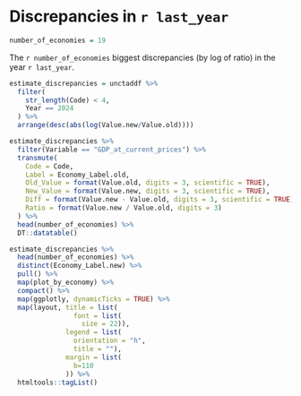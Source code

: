 # Discrepancies in `r last_year`

```r
number_of_economies = 19
```

The `r number_of_economies` biggest discrepancies (by log of ratio) in the year `r last_year`.

```r
estimate_discrepancies = unctaddf %>%
  filter(
    str_length(Code) < 4,
    Year == 2024
  ) %>% 
  arrange(desc(abs(log(Value.new/Value.old))))

estimate_discrepancies %>% 
  filter(Variable == "GDP_at_current_prices") %>% 
  transmute(
    Code = Code,
    Label = Economy_Label.old,
    Old_Value = format(Value.old, digits = 3, scientific = TRUE),
    New_Value = format(Value.new, digits = 3, scientific = TRUE),
    Diff = format(Value.new - Value.old, digits = 3, scientific = TRUE),
    Ratio = format(Value.new / Value.old, digits = 3)
  ) %>% 
  head(number_of_economies) %>% 
  DT::datatable()

estimate_discrepancies %>% 
  head(number_of_economies) %>% 
  distinct(Economy_Label.new) %>% 
  pull() %>% 
  map(plot_by_economy) %>% 
  compact() %>% 
  map(ggplotly, dynamicTicks = TRUE) %>% 
  map(layout, title = list(
                font = list(
                  size = 22)),
              legend = list(
                orientation = "h",
                title = ""),
              margin = list(
                b=110
              )) %>% 
  htmltools::tagList() 
```